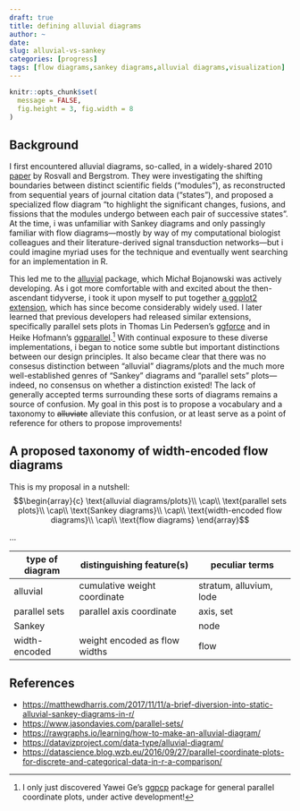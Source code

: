 ```yaml
---
draft: true
title: defining alluvial diagrams
author: ~
date: 
slug: alluvial-vs-sankey
categories: [progress]
tags: [flow diagrams,sankey diagrams,alluvial diagrams,visualization]
---
```


```r
knitr::opts_chunk$set(
  message = FALSE,
  fig.height = 3, fig.width = 8
)
```

## Background

I first encountered alluvial diagrams, so-called, in a widely-shared 2010 [paper](https://journals.plos.org/plosone/article?id=10.1371/journal.pone.0008694) by Rosvall and Bergstrom. They were investigating the shifting boundaries between distinct scientific fields ("modules"), as reconstructed from sequential years of journal citation data ("states"), and proposed a specialized flow diagram "to highlight the significant changes, fusions, and fissions that the modules undergo between each pair of successive states". At the time, i was unfamiliar with Sankey diagrams and only passingly familiar with flow diagrams---mostly by way of my computational biologist colleagues and their literature-derived signal transduction networks---but i could imagine myriad uses for the technique and eventually went searching for an implementation in R.

This led me to the [alluvial](https://github.com/mbojan/alluvial) package, which Michał Bojanowski was actively developing. As i got more comfortable with and excited about the then-ascendant tidyverse, i took it upon myself to put together [a ggplot2 extension](https://github.com/corybrunson/ggalluvial), which has since become considerably widely used. I later learned that previous developers had released similar extensions, specifically parallel sets plots in Thomas Lin Pedersen's [ggforce](https://ggforce.data-imaginist.com) and in Heike Hofmann's [ggparallel](https://github.com/heike/ggparallel).[^ggpcp]
With continual exposure to these diverse implementations, i began to notice some subtle but important distinctions between our design principles. It also became clear that there was no consesus distinction between "alluvial" diagrams/plots and the much more well-established genres of "Sankey" diagrams and "parallel sets" plots---indeed, no consensus on whether a distinction existed! The lack of generally accepted terms surrounding these sorts of diagrams remains a source of confusion. My goal in this post is to propose a vocabulary and a taxonomy to ~~alluviate~~ alleviate this confusion, or at least serve as a point of reference for others to propose improvements!

[^ggpcp]: I only just discovered Yawei Ge's [ggpcp](https://yaweige.github.io/ggpcp/) package for general parallel coordinate plots, under active development!

## A proposed taxonomy of width-encoded flow diagrams

This is my proposal in a nutshell:
$$\begin{array}{c}
\text{alluvial diagrams/plots}\\
\cap\\
\text{parallel sets plots}\\
\cap\\
\text{Sankey diagrams}\\
\cap\\
\text{width-encoded flow diagrams}\\
\cap\\
\text{flow diagrams}
\end{array}$$

...

| type of diagram | distinguishing feature(s)     | peculiar terms          |
|-----------------|-------------------------------|-------------------------|
| alluvial        | cumulative weight coordinate  | stratum, alluvium, lode |
| parallel sets   | parallel axis coordinate      | axis, set               |
| Sankey          |                               | node                    |
| width-encoded   | weight encoded as flow widths | flow                    |



## References

* <https://matthewdharris.com/2017/11/11/a-brief-diversion-into-static-alluvial-sankey-diagrams-in-r/>
* <https://www.jasondavies.com/parallel-sets/>
* <https://rawgraphs.io/learning/how-to-make-an-alluvial-diagram/>
* <https://datavizproject.com/data-type/alluvial-diagram/>
* <https://datascience.blog.wzb.eu/2016/09/27/parallel-coordinate-plots-for-discrete-and-categorical-data-in-r-a-comparison/>
